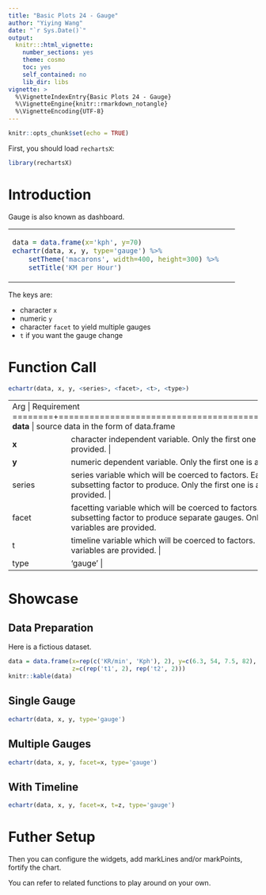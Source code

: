 ```yaml
---
title: "Basic Plots 24 - Gauge"
author: "Yiying Wang"
date: "`r Sys.Date()`"
output: 
  knitr:::html_vignette:
    number_sections: yes
    theme: cosmo
    toc: yes
    self_contained: no
    lib_dir: libs
vignette: >
  %\VignetteIndexEntry{Basic Plots 24 - Gauge}
  %\VignetteEngine{knitr::rmarkdown_notangle}
  %\VignetteEncoding{UTF-8}
---
```


```r
knitr::opts_chunk$set(echo = TRUE)
```

First, you should load `rechartsX`:
```r
library(rechartsX)
```

# Introduction

Gauge is also known as dashboard.

<table id='intro'>
<tr><td>
```r
data = data.frame(x='kph', y=70)
echartr(data, x, y, type='gauge') %>% 
    setTheme('macarons', width=400, height=300) %>% 
    setTitle('KM per Hour')
```
</td>
<td>
</table>

The keys are:

- character `x` 
- numeric `y`
- character `facet` to yield multiple gauges
- `t` if you want the gauge change

# Function Call

```r
echartr(data, x, y, <series>, <facet>, <t>, <type>)
```

+--------+--------------------------------------------------------------------+
| Arg    |  Requirement                                                       |
+========+====================================================================+
| **data** | source data in the form of data.frame                            |
+--------+--------------------------------------------------------------------+
| **x**  | character independent variable. Only the first one is accepted if multiple variables are provided. |
+--------+--------------------------------------------------------------------+
| **y**  | numeric dependent variable. Only the first one is accepted. |
+--------+--------------------------------------------------------------------+
| series | series variable which will be coerced to factors. Each level of `series` is treated as a subsetting factor to produce. Only the first one is accepted if multiple variables are provided. |
+--------+--------------------------------------------------------------------+
| facet  | facetting variable which will be coerced to factors. Each level of `facet` is treated as a subsetting factor to produce separate gauges. Only the first one is accepted if multiple variables are provided. |
+--------+--------------------------------------------------------------------+
|  t     | timeline variable which will be coerced to factors. Only the first one is accepted if multiple variables are provided. |
+--------+--------------------------------------------------------------------+
| type   | 'gauge' |
+--------+--------------------------------------------------------------------+


# Showcase

## Data Preparation

Here is a fictious dataset.

```r
data = data.frame(x=rep(c('KR/min', 'Kph'), 2), y=c(6.3, 54, 7.5, 82), 
                  z=c(rep('t1', 2), rep('t2', 2)))
knitr::kable(data)
```

## Single Gauge

```r
echartr(data, x, y, type='gauge')
```

## Multiple Gauges

```r
echartr(data, x, y, facet=x, type='gauge')
```

## With Timeline


```r
echartr(data, x, y, facet=x, t=z, type='gauge')
```

# Futher Setup

Then you can configure the widgets, add markLines and/or markPoints, fortify the chart.

You can refer to related functions to play around on your own.

